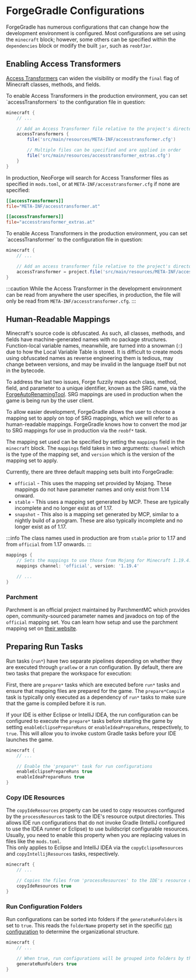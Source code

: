 
ForgeGradle Configurations
==========================

ForgeGradle has numerous configurations that can change how the development environment is configured. Most configurations are set using the `minecraft` block; however, some others can be specified within the `dependencies` block or modify the built `jar`, such as `reobfJar`.

Enabling Access Transformers
----------------------------


[Access Transformers][at] can widen the visibility or modify the `final` flag of Minecraft classes, methods, and fields.

<Tabs defaultValue="latest">
<TabItem value="latest" label="Latest">
To enable Access Transformers in the production environment, you can set `accessTransformers` to the configuration file in question:

```gradle
minecraft {
    // ...

    // Add an Access Transformer file relative to the project's directory
    accessTransformers {
        file('src/main/resources/META-INF/accesstransformer.cfg')

        // Multiple files can be specified and are applied in order
        file('src/main/resources/accesstransformer_extras.cfg')
    }
}
```

In production, NeoForge will search for Access Transformer files as specified in `mods.toml`, or at `META-INF/accesstransformer.cfg` if none are specified:

```toml
[[accessTransformers]]
file="META-INF/accesstransformer.at"

[[accessTransformers]]
file="accesstransformer_extras.at"
```

</TabItem>


<TabItem value="7.0.40" label="7.0.40 and older">
To enable Access Transformers in the production environment, you can set `accessTransformer` to the configuration file in question:

```gradle
minecraft {
    // ...

    // Add an access transformer file relative to the project's directory
    accessTransformer = project.file('src/main/resources/META-INF/accesstransformer.cfg')
}
```

:::caution
While the Access Transformer in the development environment can be read from anywhere the user specifies, in production, the file will only be read from `META-INF/accesstransformer.cfg`.
:::
</TabItem>
</Tabs>

Human-Readable Mappings
-----------------------

Minecraft's source code is obfuscated. As such, all classes, methods, and fields have machine-generated names with no package structures. Function-local variable names, meanwhile, are turned into a snowman (`☃`) due to how the Local Variable Table is stored. It is difficult to create mods using obfuscated names as reverse engineering them is tedious, may change between versions, and may be invalid in the language itself but not in the bytecode.

To address the last two issues, Forge fuzzily maps each class, method, field, and parameter to a unique identifier, known as the SRG name, via the [ForgeAutoRenamingTool][fart]. SRG mappings are used in production when the game is being run by the user client.

To allow easier development, ForgeGradle allows the user to choose a mapping set to apply on top of SRG mappings, which we will refer to as human-readable mappings. ForgeGradle knows how to convert the mod jar to SRG mappings for use in production via the `reobf*` task.

The mapping set used can be specified by setting the `mappings` field in the `minecraft` block. The `mappings` field takes in two arguments: `channel` which is the type of the mapping set, and `version` which is the version of the mapping set to apply.

Currently, there are three default mapping sets built into ForgeGradle:

* `official` - This uses the mapping set provided by Mojang. These mappings do not have parameter names and only exist from 1.14 onward.
* `stable` - This uses a mapping set generated by MCP. These are typically incomplete and no longer exist as of 1.17.
* `snapshot` - This also is a mapping set generated by MCP, similar to a nightly build of a program. These are also typically incomplete and no longer exist as of 1.17.

:::info
The class names used in production are from `stable` prior to 1.17 and from `official` from 1.17 onwards.
:::

```gradle
mappings {
    // Sets the mappings to use those from Mojang for Minecraft 1.19.4.
    mappings channel: 'official', version: '1.19.4'

    // ...
}
```

### Parchment

Parchment is an official project maintained by ParchmentMC which provides open, community-sourced parameter names and javadocs on top of the `official` mapping set. You can learn how setup and use the parchment mapping set on [their website][parchment].

Preparing Run Tasks
-------------------

Run tasks (`run*`) have two separate pipelines depending on whether they are executed through `gradlew` or a run configuration. By default, there are two tasks that prepare the workspace for execution:

First, there are `prepare*` tasks which are executed before `run*` tasks and ensure that mapping files are prepared for the game. The `prepare*Compile` task is typically only executed as a dependency of `run*` tasks to make sure that the game is compiled before it is run.

If your IDE is either Eclipse or IntelliJ IDEA, the run configuration can be configured to execute the `prepare*` tasks before starting the game by setting `enableEclipsePrepareRuns` or `enableIdeaPrepareRuns`, respectively, to `true`. This will allow you to invoke custom Gradle tasks before your IDE launches the game.

```gradle
minecraft {
    // ...

    // Enable the 'prepare*' task for run configurations
    enableEclipsePrepareRuns true
    enableIdeaPrepareRuns true
}
```

### Copy IDE Resources

The `copyIdeResources` property can be used to copy resources configured by the `processResources` task to the IDE's resource output directories. This allows IDE run configurations that do not invoke Gradle (IntelliJ configured to use the IDEA runner or Eclipse) to use buildscript configurable resources. Usually, you need to enable this property when you are replacing values in files like the `mods.toml`.  
This only applies to Eclipse and IntelliJ IDEA via the `copyEclipseResources` and `copyIntellijResources` tasks, respectively.

```gradle
minecraft {
    // ...

    // Copies the files from 'processResources' to the IDE's resource output directories
    copyIdeResources true
}
```

### Run Configuration Folders

Run configurations can be sorted into folders if the `generateRunFolders` is set to `true`. This reads the `folderName` property set in the specific [run configuration][run] to determine the organizational structure.

```gradle
minecraft {
    // ...

    // When true, run configurations will be grouped into folders by their 'folderName'
    generateRunFolders true
}
```

[at]: https://docs.minecraftforge.net/en/latest/advanced/accesstransformers/
[fart]: https://github.com/MinecraftForge/ForgeAutoRenamingTool
[parchment]: https://parchmentmc.org/docs/getting-started
[run]: ./runs.md#run-configurations
